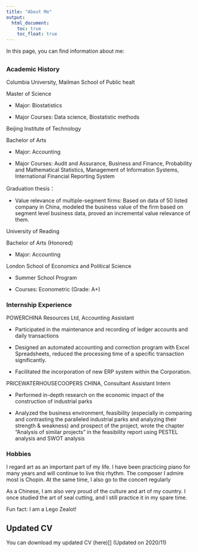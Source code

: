 ```yaml
---
title: "About Me"
output: 
  html_document:
    toc: true
    toc_float: true
---
```


In this page, you can find information about me:

##  {.tabset}

### Academic History

Columbia University, Mailman School of Public healt

Master of Science 

* Major: Biostatistics

* Major Courses: Data science, Biostatistic methods

Beijing Institute of Technology                                                

Bachelor of Arts                                                          

* Major: Accounting

* Major Courses: Audit and Assurance, Business and Finance, Probability and Mathematical Statistics, Management of Information Systems, International Financial Reporting System 

Graduation thesis：

* Value relevance of multiple-segment firms: Based on data of 50 listed company in China, modeled the business value of the firm based on segment level business data, proved an incremental value relevance of them.

University of Reading                                                         

Bachelor of Arts (Honored)                                                

* Major: Accounting

London School of Economics and Political Science                                 

* Summer School Program                                                       

* Courses: Econometric (Grade: A+)



### Internship Experience


POWERCHINA Resources Ltd, Accounting Assistant                                                         

* Participated in the maintenance and recording of ledger accounts and daily transactions

* Designed an automated accounting and correction program with Excel Spreadsheets, reduced the processing time of a specific transaction significantly.  

* Facilitated the incorporation of new ERP system within the Corporation.  

PRICEWATERHOUSECOOPERS CHINA, Consultant Assistant Intern                                              

* Performed in-depth research on the economic impact of the construction of industrial parks

* Analyzed the business environment, feasibility (especially in comparing and contrasting the paralleled industrial parks and analyzing their strength & weakness) and prospect of the project, wrote the chapter “Analysis of similar projects” in the feasibility report using PESTEL analysis and SWOT analysis



### Hobbies

I regard art as an important part of my life. I have been practicing piano for many years and will continue to live this rhythm. The composer I admire most is Chopin. At the same time, I also go to the concert regularly

As a Chinese, I am also very proud of the culture and art of my country. I once studied the art of seal cutting, and I still practice it in my spare time.

Fun fact: I am a Lego Zealot!

## Updated CV

You can download my updated CV (here)[] (Updated on 2020/11)